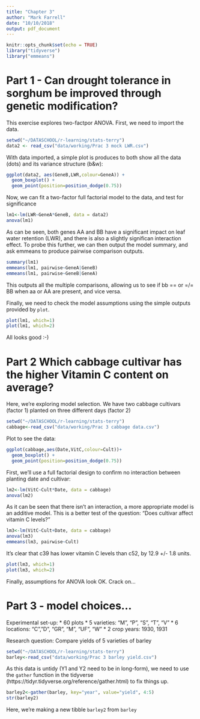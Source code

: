 ```yaml
---
title: "Chapter 3"
author: "Mark Farrell"
date: "10/10/2018"
output: pdf_document
---
```


```r
knitr::opts_chunk$set(echo = TRUE)
library("tidyverse")
library("emmeans")
```

# Part 1 - Can drought tolerance in sorghum be improved through genetic modification?

This exercise explores two-factpor ANOVA. First, we need to import the data.

```r
setwd("~/DATASCHOOL/r-learning/stats-terry")
data2 <- read_csv("data/working/Prac 3 mock LWR.csv")
```

With data imported, a simple plot is produces to both show all the data (dots) and its variance structure (b&w):

```R
ggplot(data2, aes(GeneB,LWR,colour=GeneA)) + 
  geom_boxplot() + 
  geom_point(position=position_dodge(0.75))
```

Now, we can fit a two-factor full factorial model to the data, and test for significance

```R
lm1<-lm(LWR~GeneA*GeneB, data = data2)
anova(lm1)
```

As can be seen, both genes AA and BB have a significant impact on leaf water retention (LWR), and there is also a slightly significan interaction effect. To probe this further, we can then output the model summary, and ask emmeans to produce pairwise comparison outputs.

```R
summary(lm1)
emmeans(lm1, pairwise~GeneA|GeneB)
emmeans(lm1, pairwise~GeneB|GeneA)
```

This outputs all the multiple comparisons, allowing us to see if bb == or =/= BB when aa or AA are present, and vice versa. 

Finally, we need to check the model assumptions using the simple outputs provided by `plot`.

```R
plot(lm1, which=1) 
plot(lm1, which=2)
```

All looks good :-)

# Part 2 Which cabbage cultivar has the higher Vitamin C content on average?

Here, we're exploring model selection. We have two cabbage cultivars (factor 1) planted on three different days (factor 2)

```R
setwd("~/DATASCHOOL/r-learning/stats-terry")
cabbage<-read_csv("data/working/Prac 3 cabbage data.csv")
```

Plot to see the data:

```R
ggplot(cabbage,aes(Date,VitC,colour=Cult))+
  geom_boxplot() +
  geom_point(position=position_dodge(0.75))
```

First, we'll use a full factorial design to confirm no interaction between planting date and cultivar:

```R
lm2<-lm(VitC~Cult*Date, data = cabbage)
anova(lm2)
```

As it can be seen that there isn't an interaction, a more appropriate model is an additive model. This is a better test of the question: "Does cultivar affect vitamin C levels?"

```R
lm3<-lm(VitC~Cult+Date, data = cabbage)
anova(lm3)
emmeans(lm3, pairwise~Cult)
```

It's clear that c39 has lower vitamin C levels than c52, by 12.9 +/- 1.8 units.
```R
plot(lm3, which=1) 
plot(lm3, which=2)
```

Finally, assumptions for ANOVA look OK. Crack on...

# Part 3 - model choices...

Experimental set-up: 
* 60 plots
* 5 varieties: “M”, “P”, “S”, “T”, “V”
* 6 locations: “C”,”D”, “GR”, “M”, “UF”, “W”
* 2 crop years: 1930, 1931

Research question: Compare yields of 5 varieties of barley

```R
setwd("~/DATASCHOOL/r-learning/stats-terry")
barley<-read_csv("data/working/Prac 3 barley yield.csv")
```

As this data is untidy (Y1 and Y2 need to be in long-form), we need to use the `gather` function in the tidyverse (https://tidyr.tidyverse.org/reference/gather.html) to fix things up.

```R
barley2<-gather(barley, key="year", value="yield", 4:5)
str(barley2)
```

Here, we're making a new tibble `barley2` from `barley`
